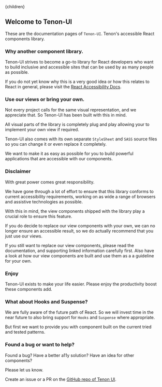 

<Layout>
    <Helmet>
        <title>Tenon-ui | Home page</title>
    </Helmet>{children}
</Layout>

## Welcome to Tenon-UI

These are the documentation pages of `Tenon-UI`. Tenon's accessible React components library.

### Why another component library.

Tenon-UI strives to become a go-to library for React developers who want to build inclusive and
accessible sites that can be used by as many people as possible.

If you do not yet know why this is a very good idea or how this relates to React in general, 
please visit the [React Accessibility Docs](https://reactjs.org/docs/accessibility.html).

### Use our views or bring your own.

Not every project calls for the same visual representation, and we appreciate that. So Tenon-UI has
been built with this in mind. 

All visual parts of the library is completely plug and play allowing your to implement your own
view if required. 

Tenon-UI also comes with its own separate `StyleSheet` and `SASS` source files so you can change
it or even replace it completely.

We want to make it as easy as possible for you to build powerful applications that are 
accessible with our components.

### Disclaimer

With great power comes great responsibility.

We have gone through a lot of effort to ensure that this library conforms to current 
accessibility requirements, working on as wide a range of browsers and assistive technologies
as possible.

With this in mind, the view components shipped with the library play a crucial 
role to ensure this feature.

If you do decide to replace our view components with your own, we can no longer ensure an
accessible result, so we do actually recommend that you just use our views.

If you still want to replace our view components, please read the documentation, and 
supporting linked information carefully first. Also have a look at how our view 
components are built and use them as a a guideline for your own.

### Enjoy  

Tenon-UI exists to make your life easier. Please enjoy the productivity boost these
components add.

### What about Hooks and Suspense?

We are fully aware of the future path of React. So we will invest time in the near future to also
bring support for `Hooks` and `Suspense` where appropriate. 

But first we want to provide you with component built on the current tried and tested patterns.

### Found a bug or want to help?

Found a bug? Have a better a11y solution? Have an idea for other components?

Please let us know.

Create an issue or a PR on the [GitHub repo of Tenon UI](https://github.com/tenon-io/tenon-ui).
